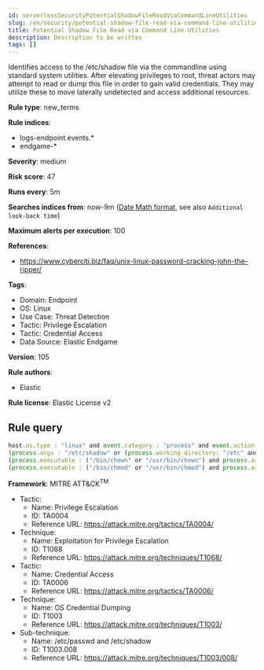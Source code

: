 ```yaml
---
id: serverlessSecurityPotentialShadowFileReadViaCommandLineUtilities
slug: /en/security/potential-shadow-file-read-via-command-line-utilities
title: Potential Shadow File Read via Command Line Utilities
description: Description to be written
tags: []
---
```


<div id="potential-shadow-file-read-via-command-line-utilities"></div>

Identifies access to the /etc/shadow file via the commandline using standard system utilities. After elevating privileges to root, threat actors may attempt to read or dump this file in order to gain valid credentials. They may utilize these to move laterally undetected and access additional resources.

**Rule type**: new_terms

**Rule indices**: 

* logs-endpoint.events.*
* endgame-*

**Severity**: medium

**Risk score**: 47

**Runs every**: 5m

**Searches indices from**: now-9m ([Date Math format](((ref))/common-options.html#date-math), see also <DocLink id="serverlessSecurityRulesUiCreate" section="set-the-rules-schedule">`Additional look-back time`</DocLink>)

**Maximum alerts per execution**: 100

**References**: 

* https://www.cyberciti.biz/faq/unix-linux-password-cracking-john-the-ripper/

**Tags**: 

* Domain: Endpoint
* OS: Linux
* Use Case: Threat Detection
* Tactic: Privilege Escalation
* Tactic: Credential Access
* Data Source: Elastic Endgame

**Version**: 105

**Rule authors**: 

* Elastic

**Rule license**: Elastic License v2

## Rule query

```js
host.os.type : "linux" and event.category : "process" and event.action : ("exec" or "exec_event") and
(process.args : "/etc/shadow" or (process.working_directory: "/etc" and process.args: "shadow")) and not 
(process.executable : ("/bin/chown" or "/usr/bin/chown") and process.args : "root:shadow") and not 
(process.executable : ("/bin/chmod" or "/usr/bin/chmod") and process.args : "640")

```

**Framework**: MITRE ATT&CK<sup>TM</sup>

* Tactic:
    * Name: Privilege Escalation
    * ID: TA0004
    * Reference URL: https://attack.mitre.org/tactics/TA0004/
* Technique:
    * Name: Exploitation for Privilege Escalation
    * ID: T1068
    * Reference URL: https://attack.mitre.org/techniques/T1068/
* Tactic:
    * Name: Credential Access
    * ID: TA0006
    * Reference URL: https://attack.mitre.org/tactics/TA0006/
* Technique:
    * Name: OS Credential Dumping
    * ID: T1003
    * Reference URL: https://attack.mitre.org/techniques/T1003/
* Sub-technique:
    * Name: /etc/passwd and /etc/shadow
    * ID: T1003.008
    * Reference URL: https://attack.mitre.org/techniques/T1003/008/

